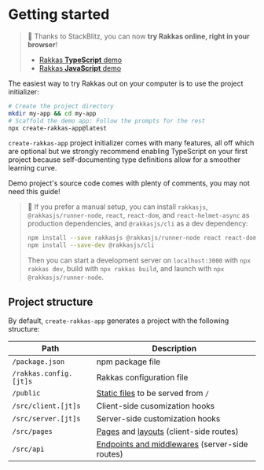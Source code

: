 # Getting started

> 🚀 Thanks to StackBlitz, you can now **try Rakkas online, right in your browser**!
>
> - [Rakkas **TypeScript** demo](https://stackblitz.com/edit/rakkas-demo-ts?file=src%2Fpages%2Fpage.tsx)
> - [Rakkas **JavaScript** demo](https://stackblitz.com/edit/rakkas-demo?file=src%2Fpages%2Fpage.jsx)

The easiest way to try Rakkas out on your computer is to use the project initializer:

```bash
# Create the project directory
mkdir my-app && cd my-app
# Scaffold the demo app: Follow the prompts for the rest
npx create-rakkas-app@latest
```

`create-rakkas-app` project initializer comes with many features, all off which are optional but we strongly recommend enabling TypeScript on your first project because self-documenting type definitions allow for a smoother learning curve.

Demo project's source code comes with plenty of comments, you may not need this guide!

> 👷 If you prefer a manual setup, you can install `rakkasjs`, `@rakkasjs/runner-node`, `react`, `react-dom`, and `react-helmet-async` as production dependencies, and `@rakkasjs/cli` as a dev dependency:
>
> ```bash
> npm install --save rakkasjs @rakkasjs/runner-node react react-dom react-helmet-async
> npm install --save-dev @rakkasjs/cli
> ```
>
> Then you can start a development server on `localhost:3000` with `npx rakkas dev`, build with `npx rakkas build`, and launch with `npx @rakkasjs/runner-node`.

## Project structure

By default, `create-rakkas-app` generates a project with the following structure:

| Path                   | Description                                                                |
| ---------------------- | -------------------------------------------------------------------------- |
| `/package.json`        | npm package file                                                           |
| `/rakkas.config.[jt]s` | Rakkas configuration file                                                  |
| `/public`              | [Static files](./static-files) to be served from `/`                       |
| `/src/client.[jt]s`    | Client-side cusomization hooks                                             |
| `/src/server.[jt]s`    | Server-side customization hooks                                            |
| `/src/pages`           | [Pages](./pages-and-routing) and [layouts](./layouts) (client-side routes) |
| `/src/api`             | [Endpoints and middlewares](./api-routes) (server-side routes)             |
